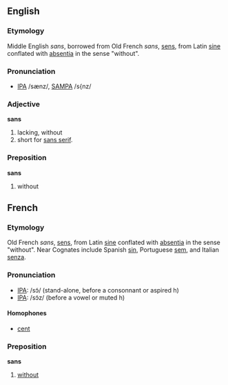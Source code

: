 ==English==
===Etymology===
Middle English ''sans'', borrowed from Old French ''sans'', [[sens]], from Latin [[sine]] conflated with [[absentia]] in the sense "without".  

=== Pronunciation ===
*[[w:IPA|IPA]] /sænz/, [[w:SAMPA|SAMPA]] /s{nz/

=== Adjective ===
'''sans'''
#lacking, without
#short for [[sans serif]].

=== Preposition ===
'''sans'''
#without

==French==
===Etymology===
Old French ''sans'', [[sens]], from Latin [[sine]] conflated with [[absentia]] in the sense "without".  Near Cognates include Spanish [[sin]], Portuguese [[sem]], and Italian [[senza]].


=== Pronunciation ===
*[[w:IPA|IPA]]: /sɔ̃/ (stand-alone, before a consonnant or aspired h)
*[[w:IPA|IPA]]: /sɔ̃z/ (before a vowel or muted h)

==== Homophones ====
*[[cent]]

=== Preposition ===
'''sans'''

# [[without]]